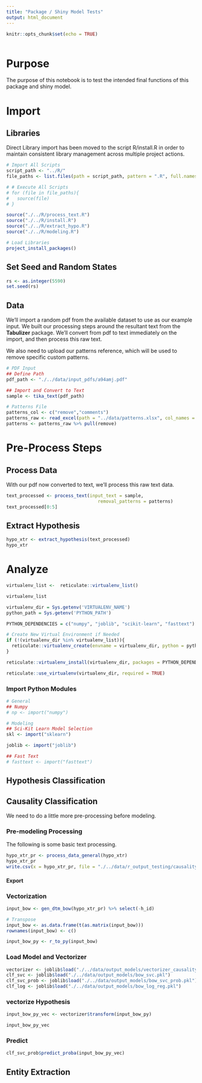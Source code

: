 ---
title: "Package / Shiny Model Tests"
output: html_document
---

```{r setup, include=FALSE}
knitr::opts_chunk$set(echo = TRUE)
```


```{r}

```

# Purpose
The purpose of this notebook is to test the intended final functions of this package and shiny model. 

# Import
## Libraries
Direct Library import has been moved to the script R/install.R in order to maintain consistent library management across multiple project actions.
```{r import_libraries}
# Import All Scripts
script_path <- "../R/"
file_paths <- list.files(path = script_path, pattern = ".R", full.names = TRUE)

# # Execute All Scripts
# for (file in file_paths){
#   source(file)
# }

source("./../R/process_text.R")
source("./../R/install.R")
source("./../R/extract_hypo.R")
source("./../R/modeling.R")

# Load Libraries
project_install_packages()
```

## Set Seed and Random States
```{r set_seed}
rs <- as.integer(5590)
set.seed(rs)
```

## Data
We'll import a random pdf from the available dataset to use as our example input.
We built our processing steps around the resultant text from the **Tabulizer** package. We'll convert from pdf to text immediately on the import, and then process this raw text.

We also need to upload our patterns reference, which will be used to remove specific custom patterns.

```{r import_data}
# PDF Input
## Define Path
pdf_path <- "./../data/input_pdfs/a94amj.pdf"

## Import and Convert to Text
sample <- tika_text(pdf_path)

# Patterns File
patterns_col <- c("remove","comments")
patterns_raw <- read_excel(path = "../data/patterns.xlsx", col_names = patterns_col, )
patterns <- patterns_raw %>% pull(remove)
```

# Pre-Process Steps
## Process Data
With our pdf now converted to text, we'll process this raw text data.
```{r process_data}
text_processed <- process_text(input_text = sample, 
                                  removal_patterns = patterns)
text_processed[0:5]
```
## Extract Hypothesis
```{r extract_hypothesis}
hypo_xtr <- extract_hypothesis(text_processed)
hypo_xtr
```


# Analyze
```{r}
virtualenv_list <-  reticulate::virtualenv_list()

virtualenv_list

virtualenv_dir = Sys.getenv('VIRTUALENV_NAME')
python_path = Sys.getenv('PYTHON_PATH')

PYTHON_DEPENDENCIES = c("numpy", "joblib", "scikit-learn", "fasttext")

# Create New Virtual Environment if Needed
if (!(virtualenv_dir %in% virtualenv_list)){
  reticulate::virtualenv_create(envname = virtualenv_dir, python = python_path)
}

reticulate::virtualenv_install(virtualenv_dir, packages = PYTHON_DEPENDENCIES, ignore_installed=TRUE)

reticulate::use_virtualenv(virtualenv_dir, required = TRUE)
```


### Import Python Modules
```{r import_python_modules}
# General
## Numpy
# np <- import("numpy")

# Modeling
## Sci-Kit Learn Model Selection
skl <- import("sklearn")

joblib <- import("joblib")

## Fast Text
# fasttext <- import("fasttext")
```

## Hypothesis Classification

## Causality Classification
We need to do a little more pre-processing before modeling. 

### Pre-modeling Processing
The following is some basic text processing.
```{r}
hypo_xtr_pr <- process_data_general(hypo_xtr)
hypo_xtr_pr
write.csv(x = hypo_xtr_pr, file = "./../data/r_output_testing/causality_classification_input.csv", row.names = FALSE)
```


#### Export


### Vectorization
```{r}
input_bow <- gen_dtm_bow(hypo_xtr_pr) %>% select(-h_id)

# Transpose
input_bow <- as.data.frame(t(as.matrix(input_bow)))
rownames(input_bow) <- c()

input_bow_py <- r_to_py(input_bow)
```


### Load Model and Vectorizer
```{r}
vectorizer <- joblib$load("./../data/output_models/vectorizer_causality_classification.pkl")
clf_svc <- joblib$load("./../data/output_models/bow_svc.pkl")
clf_svc_prob <- joblib$load("./../data/output_models/bow_svc_prob.pkl")
clf_log <- joblib$load("./../data/output_models/bow_log_reg.pkl")
```

### vectorize Hypothesis
```{r}
input_bow_py_vec <- vectorizer$transform(input_bow_py)

input_bow_py_vec
```


### Predict
```{r}
clf_svc_prob$predict_proba(input_bow_py_vec)
```


## Entity Extraction
